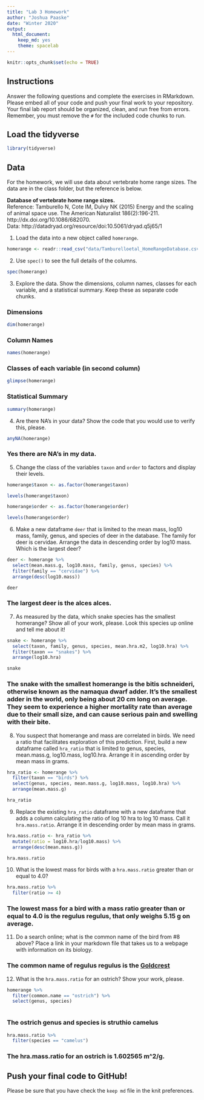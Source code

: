 ```yaml
---
title: "Lab 3 Homework"
author: "Joshua Paaske"
date: "Winter 2020"
output:
  html_document: 
    keep_md: yes
    theme: spacelab
---
```


```r
knitr::opts_chunk$set(echo = TRUE)
```

## Instructions
Answer the following questions and complete the exercises in RMarkdown. Please embed all of your code and push your final work to your repository. Your final lab report should be organized, clean, and run free from errors. Remember, you must remove the `#` for the included code chunks to run.  

## Load the tidyverse
```r
library(tidyverse)
```

## Data
For the homework, we will use data about vertebrate home range sizes. The data are in the class folder, but the reference is below.  

**Database of vertebrate home range sizes.**  
Reference: Tamburello N, Cote IM, Dulvy NK (2015) Energy and the scaling of animal space use. The American Naturalist 186(2):196-211. http://dx.doi.org/10.1086/682070.  
Data: http://datadryad.org/resource/doi:10.5061/dryad.q5j65/1  

1. Load the data into a new object called `homerange`.  
```r
homerange <- readr::read_csv("data/Tamburelloetal_HomeRangeDatabase.csv")
```

2. Use `spec()` to see the full details of the columns.  
```r
spec(homerange)
```

3. Explore the data. Show the dimensions, column names, classes for each variable, and a statistical summary. Keep these as separate code chunks.  

### Dimensions
```r
dim(homerange)
```

### Column Names
```r
names(homerange)
```

### Classes of each variable (in second column)
```r
glimpse(homerange)
```

### Statistical Summary
```r
summary(homerange)
```

4. Are there NA's in your data? Show the code that you would use to verify this, please.  

```r
anyNA(homerange)
```
### Yes there are NA's in my data. 

5. Change the class of the variables `taxon` and `order` to factors and display their levels.

```r
homerange$taxon <- as.factor(homerange$taxon)
```

```r
levels(homerange$taxon)
```

```r
homerange$order <- as.factor(homerange$order)
```

```r
levels(homerange$order)
```

6. Make a new dataframe `deer` that is limited to the mean mass, log10 mass, family, genus, and species of deer in the database. The family for deer is cervidae. Arrange the data in descending order by log10 mass. Which is the largest deer?  

```r
deer <- homerange %>% 
  select(mean.mass.g, log10.mass, family, genus, species) %>% 
  filter(family == "cervidae") %>% 
  arrange(desc(log10.mass))

deer
```
### The largest deer is the alces alces.  

7. As measured by the data, which snake species has the smallest homerange? Show all of your work, please. Look this species up online and tell me about it!  

```r
snake <- homerange %>% 
  select(taxon, family, genus, species, mean.hra.m2, log10.hra) %>% 
  filter(taxon == "snakes") %>% 
  arrange(log10.hra)

snake
```

### The snake with the smallest homerange is the bitis schneideri, otherwise known as the namaqua dwarf adder. It's the smallest adder in the world, only being about 20 cm long on average. They seem to experience a higher mortality rate than average due to their small size, and can cause serious pain and swelling with their bite. 

8. You suspect that homerange and mass are correlated in birds. We need a ratio that facilitates exploration of this prediction. First, build a new dataframe called `hra_ratio` that is limited to genus, species, mean.mass.g, log10.mass, log10.hra. Arrange it in ascending order by mean mass in grams. 

```r
hra_ratio <- homerange %>% 
  filter(taxon == "birds") %>% 
  select(genus, species, mean.mass.g, log10.mass, log10.hra) %>% 
  arrange(mean.mass.g)

hra_ratio
```


9. Replace the existing `hra_ratio` dataframe with a new dataframe that adds a column calculating the ratio of log 10 hra to log 10 mass. Call it `hra.mass.ratio`. Arrange it in descending order by mean mass in grams.  
```r
hra.mass.ratio <- hra_ratio %>% 
  mutate(ratio = log10.hra/log10.mass) %>% 
  arrange(desc(mean.mass.g))

hra.mass.ratio
```

10. What is the lowest mass for birds with a `hra.mass.ratio` greater than or equal to 4.0?
```r
hra.mass.ratio %>% 
  filter(ratio >= 4)
```
### The lowest mass for a bird with a mass ratio greater than or equal to 4.0 is the regulus regulus, that only weighs 5.15 g on average. 

11. Do a search online; what is the common name of the bird from #8 above? Place a link in your markdown file that takes us to a webpage with information on its biology.  

### The common name of regulus regulus is the [Goldcrest](https://www.iucnredlist.org/species/22734997/132183740)

12. What is the `hra.mass.ratio` for an ostrich? Show your work, please.  
```r
homerange %>% 
  filter(common.name == "ostrich") %>% 
  select(genus, species)
  
```
### The ostrich genus and species is struthio camelus

```r
hra.mass.ratio %>% 
  filter(species == "camelus")
```
### The hra.mass.ratio for an ostrich is 1.602565 m^2/g. 


## Push your final code to GitHub!
Please be sure that you have check the `keep md` file in the knit preferences.  